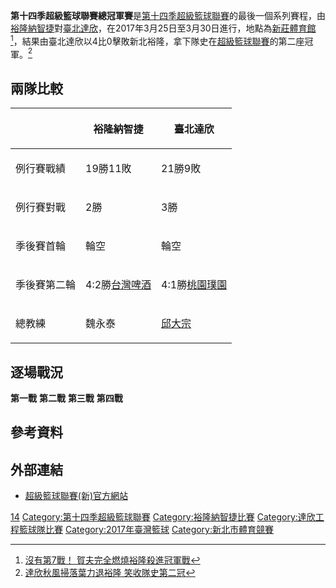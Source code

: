 '''第十四季超級籃球聯賽總冠軍賽'''是[[第十四季超級籃球聯賽|第十四季超級籃球聯賽]]的最後一個系列賽程，由[[裕隆納智捷籃球隊|裕隆納智捷]]對[[達欣工程籃球隊|臺北達欣]]，在2017年3月25日至3月30日進行，地點為[[新莊體育館|新莊體育館]]<ref>[https://udn.com/news/story/7/2352304 沒有第7戰！ 賀夫完全燃燒裕隆殺進冠軍戰]</ref>，結果由臺北達欣以4比0擊敗新北裕隆，拿下隊史在[[超級籃球聯賽|超級籃球聯賽]]的第二座冠軍。<ref>[http://sports.ltn.com.tw/news/breakingnews/2021854 達欣秋風掃落葉力退裕隆 笑收隊史第二冠]</ref>

==兩隊比較==
{| class="wikitable"
|+ 
! scope="col" | 
! scope="col" | 裕隆納智捷
! scope="col" | 臺北達欣
|-
! scope="row" | 例行賽戰績
| 19勝11敗|| 21勝9敗
|-
! scope="row" | 例行賽對戰
| 2勝
| 3勝
|-
! scope="row" | 季後賽首輪
| 輪空
| 輪空
|-
! scope="row" | 季後賽第二輪
| 4:2勝[[台灣啤酒籃球隊|台灣啤酒]]
| 4:1勝[[璞園建築籃球隊|桃園璞園]]
|-
! scope="row" | 總教練
| 魏永泰
| [[邱大宗|邱大宗]]
|}

==逐場戰況==
'''第一戰'''
{{basketballbox|bg = #fff| date=2016-3-25 |time=19:00 |place=[[新莊體育館|新莊體育館]]
|team1='''[[達欣工程籃球隊|台北達欣]]''' |score1='''71'''
|team2=[[裕隆納智捷籃球隊|裕隆納智捷]] |score2=61
|report=[http://sbl.choxue.com/game/IGBQMRihYkkFRSiW4gLKWg 賽後數據]
|Q1= |Q2= |Q3= |Q4=
|points1=[[蘇翊傑|蘇翊傑]] 22 |points2=賀夫 30  
|rebounds1=[[西姆·布拉|西姆·布拉]] 13 |rebounds2=賀夫 17
|assist1=[[蘇翊傑|蘇翊傑]] 4 |assist2=葛記豪 4
|attendance=
|referee=
}}
'''第二戰'''
{{basketballbox|bg = #fff| date=2016-3-26 |time=19:00 |place=[[新莊體育館|新莊體育館]]
|team1=[[裕隆納智捷籃球隊|裕隆納智捷]] |score1=84
|team2='''[[達欣工程籃球隊|台北達欣]]''' |score2='''92'''
|report=[http://sbl.choxue.com/game/Qt3M8F5Uroq-SiUmlH35Tg 賽後數據]
|Q1= |Q2= |Q3= |Q4=
|points1=賀夫 24 |points2=[[西姆·布拉|西姆·布拉]] 23
|rebounds1=賀夫 13 |rebounds2=[[西姆·布拉|西姆·布拉]] 11
|assist1=賀夫 4 |assist2=[[蘇翊傑|蘇翊傑]] 7
|attendance=
|referee=
}}
'''第三戰'''
{{basketballbox|bg = #fff| date=2016-3-28 |time=19:00 |place=[[新莊體育館|新莊體育館]]
|team1='''[[達欣工程籃球隊|台北達欣]]''' |score1='''80'''
|team2=[[裕隆納智捷籃球隊|裕隆納智捷]] |score2=72
|report=[http://sbl.choxue.com/game/_Dmn3CWHw-nx5kc7RVujJA 賽後數據]
|Q1= |Q2= |Q3= |Q4=
|points1=[[周儀翔|周儀翔]] 22 |points2=[[呂政儒|呂政儒]] 23
|rebounds1=[[西姆·布拉|西姆·布拉]] 19 |rebounds2=賀夫 9
|assist1=[[蘇翊傑|蘇翊傑]] 9  |assist2=[[陳世念|陳世念]] 4
|attendance=
|referee=
}}
'''第四戰'''
{{basketballbox|bg = #fff| date=2016-3-30 |time=19:00 |place=[[新莊體育館|新莊體育館]]
|team1=[[裕隆納智捷籃球隊|裕隆納智捷]] |score1=77
|team2='''[[達欣工程籃球隊|台北達欣]]''' |score2='''98'''
|report=[http://sbl.choxue.com/game/-y7ZGRVLnQH6ExCjBrDR3Q 賽後數據]
|Q1= |Q2= |Q3= |Q4=
|points1=賀夫 18 |points2=[[周儀翔|周儀翔]] 26
|rebounds1=盧冠良 7 |rebounds2=[[西姆·布拉|西姆·布拉]] 19
|assist1=賀夫, [[陳世念|陳世念]] 3  |assist2=[[蘇翊傑|蘇翊傑]] 5
|attendance=
|referee=
}}
{{HideF}}

==參考資料==
{{reflist}}

==外部連結==
* [http://sbl.choxue.com/ 超級籃球聯賽(新)官方網站]

{{SBL}}

[[Category:超級籃球聯賽總冠軍賽|14]]
[[Category:第十四季超級籃球聯賽|Category:第十四季超級籃球聯賽]]
[[Category:裕隆納智捷比賽|Category:裕隆納智捷比賽]]
[[Category:達欣工程籃球隊比賽|Category:達欣工程籃球隊比賽]]
[[Category:2017年臺灣籃球|Category:2017年臺灣籃球]]
[[Category:新北市體育競賽|Category:新北市體育競賽]]